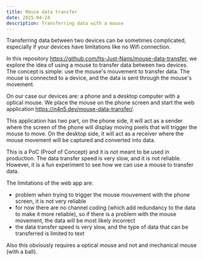 ```yaml
---
title: Mouse data transfer
date: 2025-04-24
description: Transferring data with a mouse
---
```


Transferring data between two devices can be sometimes complicated, especially if your devices have limitations like no Wifi connection.

In this repository https://github.com/Its-Just-Nans/mouse-data-transfer, we explore the idea of using a mouse to transfer data between two devices. The concept is simple: use the mouse's mouvement to transfer data. The mouse is connected to a device, and the data is sent through the mouse's movement.

On our case our devices are: a phone and a desktop computer with a optical mouse. We place the mouse on the phone screen and start the web application https://n4n5.dev/mouse-data-transfer/.

This application has two part, on the phone side, it will act as a sender where the screen of the phone will display moving pixels that will trigger the mouse to move. On the desktop side, it will act as a receiver where the mouse movement will be captured and converted into data.

This is a PoC (Proof of Concept) and it is not meant to be used in production. The data transfer speed is very slow, and it is not reliable. However, it is a fun experiment to see how we can use a mouse to transfer data.

The limitations of the web app are:
- problem when trying to trigger the mouse mouvement with the phone screen, it is not very reliable
- for now there are no channel coding (which add redundancy to the data to make it more reliable), so if there is a problem with the mouse movement, the data will be most likely incorrect
- the data transfer speed is very slow, and the type of data that can be transferred is limited to text


Also this obviously requires a optical mouse and not and mechanical mouse (with a ball).